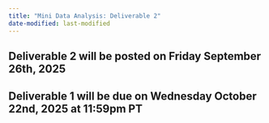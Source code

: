 ```yaml
---
title: "Mini Data Analysis: Deliverable 2"
date-modified: last-modified
---
```


## Deliverable 2 will be posted on Friday September 26th, 2025
## Deliverable 1 will be due on Wednesday October 22nd, 2025 at 11:59pm PT

